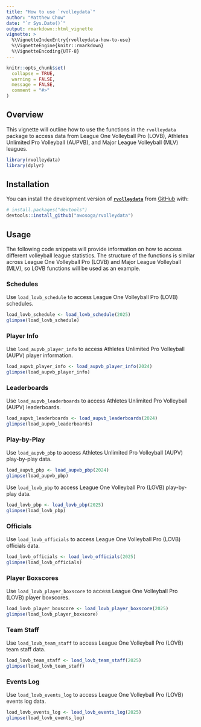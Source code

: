 ```yaml
---
title: "How to use `rvolleydata`"
author: "Matthew Chow"
date: "`r Sys.Date()`"
output: rmarkdown::html_vignette
vignette: >
  %\VignetteIndexEntry{rvolleydata-how-to-use}
  %\VignetteEngine{knitr::rmarkdown}
  %\VignetteEncoding{UTF-8}
---
```


```r
knitr::opts_chunk$set(
  collapse = TRUE,
  warning = FALSE,
  message = FALSE,
  comment = "#>"
)
```

## Overview

This vignette will outline how to use the functions in the `rvolleydata` package to access data from League One Volleyball Pro (LOVB), Athletes Unlimited Pro Volleyball (AUPVB), and Major League Volleyball (MLV) leagues.

```r
library(rvolleydata)
library(dplyr)
```

## Installation

You can install the development version of [**`rvolleydata`**](https://github.com/awosoga/rvolleydata) from [GitHub](https://github.com/awosoga/rvolleydata) with:

```r
# install.packages("devtools")
devtools::install_github("awosoga/rvolleydata")
```

## Usage

The following code snippets will provide information on how to access different volleyball league statistics. The structure of the functions is similar across League One Volleyball Pro (LOVB) and Major League Volleyball (MLV), so LOVB functions will be used as an example.

### Schedules

Use `load_lovb_schedule` to access League One Volleyball Pro (LOVB) schedules.

```r
load_lovb_schedule <- load_lovb_schedule(2025)
glimpse(load_lovb_schedule)
```

### Player Info

Use `load_aupvb_player_info` to access Athletes Unlimited Pro Volleyball (AUPV) player information.

```r
load_aupvb_player_info <- load_aupvb_player_info(2024)
glimpse(load_aupvb_player_info)
```

### Leaderboards

Use `load_aupvb_leaderboards` to access Athletes Unlimited Pro Volleyball (AUPV) leaderboards.

```r
load_aupvb_leaderboards <- load_aupvb_leaderboards(2024)
glimpse(load_aupvb_leaderboards)
```

### Play-by-Play

Use `load_aupvb_pbp` to access Athletes Unlimited Pro Volleyball (AUPV) play-by-play data.

```r
load_aupvb_pbp <- load_aupvb_pbp(2024)
glimpse(load_aupvb_pbp)
```

Use `load_lovb_pbp` to access League One Volleyball Pro (LOVB) play-by-play data.

```r
load_lovb_pbp <- load_lovb_pbp(2025)
glimpse(load_lovb_pbp)
```

### Officials

Use `load_lovb_officials` to access League One Volleyball Pro (LOVB) officials data.

```r
load_lovb_officials <- load_lovb_officials(2025)
glimpse(load_lovb_officials)
```

### Player Boxscores

Use `load_lovb_player_boxscore` to access League One Volleyball Pro (LOVB) player boxscores.

```r
load_lovb_player_boxscore <- load_lovb_player_boxscore(2025)
glimpse(load_lovb_player_boxscore)
```

### Team Staff

Use `load_lovb_team_staff` to access League One Volleyball Pro (LOVB) team staff data.

```r
load_lovb_team_staff <- load_lovb_team_staff(2025)
glimpse(load_lovb_team_staff)
```

### Events Log

Use `load_lovb_events_log` to access League One Volleyball Pro (LOVB) events log data.

```r
load_lovb_events_log <- load_lovb_events_log(2025)
glimpse(load_lovb_events_log)
```
